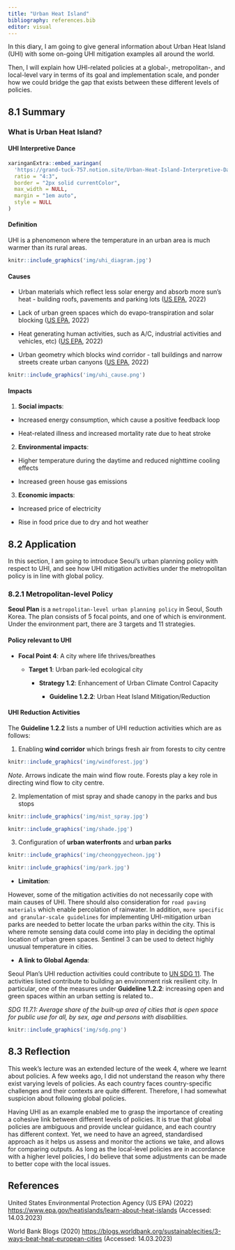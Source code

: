 ```yaml
---
title: "Urban Heat Island"
bibliography: references.bib
editor: visual
---
```


In this diary, I am going to give general information about Urban Heat Island (UHI) with some on-going UHI mitigation examples all around the world.

Then, I will explain how UHI-related policies at a global-, metropolitan-, and local-level vary in terms of its goal and implementation scale, and ponder how we could bridge the gap that exists between these different levels of policies.

<h2>8.1 Summary</h2>

<h3>What is Urban Heat Island?</h3>

<h4>UHI Interpretive Dance</h4>

```r
xaringanExtra::embed_xaringan(
  'https://grand-tuck-757.notion.site/Urban-Heat-Island-Interpretive-Dance-5a97bd9ac958489188ab689db54e59a8',
  ratio = "4:3",
  border = "2px solid currentColor",
  max_width = NULL,
  margin = "1em auto",
  style = NULL
)

```

<h4>Definition</h4>

UHI is a phenomenon where the temperature in an urban area is much warmer than its rural areas.

```r
knitr::include_graphics('img/uhi_diagram.jpg')
```

<h4>Causes</h4>

-   Urban materials which reflect less solar energy and absorb more sun's heat - building roofs, pavements and parking lots ([US EPA](https://www.epa.gov/heatislands/learn-about-heat-islands), 2022)

-   Lack of urban green spaces which do evapo-transpiration and solar blocking ([US EPA](https://www.epa.gov/heatislands/learn-about-heat-islands), 2022)

-   Heat generating human activities, such as A/C, industrial activities and vehicles, etc) ([US EPA](https://www.epa.gov/heatislands/learn-about-heat-islands), 2022)

-   Urban geometry which blocks wind corridor - tall buildings and narrow streets create urban canyons ([US EPA](https://www.epa.gov/heatislands/learn-about-heat-islands), 2022)

```r
knitr::include_graphics('img/uhi_cause.png')
```

<h4>Impacts</h4>

1.  **Social impacts**:

-   Increased energy consumption, which cause a positive feedback loop

-   Heat-related illness and increased mortality rate due to heat stroke

2.  **Environmental impacts**:

-   Higher temperature during the daytime and reduced nighttime cooling effects

-   Increased green house gas emissions

3.  **Economic impacts**:

-   Increased price of electricity

-   Rise in food price due to dry and hot weather

<h2>8.2 Application</h2>

In this section, I am going to introduce Seoul's urban planning policy with respect to UHI, and see how UHI mitigation activities under the metropolitan policy is in line with global policy.

<h3>8.2.1 Metropolitan-level Policy</h3>

**Seoul Plan** is a `metropolitan-level urban planning policy` in Seoul, South Korea. The plan consists of 5 focal points, and one of which is environment. Under the environment part, there are 3 targets and 11 strategies.

<h4>**Policy relevant to UHI**</h4>

-   **Focal Point 4**: A city where life thrives/breathes

    -   **Target 1**: Urban park-led ecological city

        -   **Strategy 1.2**: Enhancement of Urban Climate Control Capacity

            -   **Guideline 1.2.2**: Urban Heat Island Mitigation/Reduction

<h4>**UHI Reduction Activities**</h4>

The **Guideline 1.2.2** lists a number of UHI reduction activities which are as follows:

1.  Enabling **wind corridor** which brings fresh air from forests to city centre

```r
knitr::include_graphics('img/windforest.jpg')
```

*Note*. Arrows indicate the main wind flow route. Forests play a key role in directing wind flow to city centre.

2.  Implementation of mist spray and shade canopy in the parks and bus stops

```r

knitr::include_graphics('img/mist_spray.jpg') 
```

```r
knitr::include_graphics('img/shade.jpg')
```

3.  Configuration of **urban waterfronts** and **urban parks**

```r
knitr::include_graphics('img/cheonggyecheon.jpg')
```

```r

knitr::include_graphics('img/park.jpg')

```

-   **Limitation**:

However, some of the mitigation activities do not necessarily cope with main causes of UHI. There should also consideration for `road paving materials` which enable percolation of rainwater. In addition, `more specific and granular-scale guidelines` for implementing UHI-mitigation urban parks are needed to better locate the urban parks within the city. This is where remote sensing data could come into play in deciding the optimal location of urban green spaces. Sentinel 3 can be used to detect highly unusual temperature in cities.

-   **A link to Global Agenda**:

Seoul Plan's UHI reduction activities could contribute to [UN SDG 11](https://sdgs.un.org/goals). The activities listed contribute to building an environment risk resilient city. In particular, one of the measures under **Guideline 1.2.2**: increasing open and green spaces within an urban setting is related to..

*SDG 11.7.1: Average share of the built-up area of cities that is open space for public use for all, by sex, age and persons with disabilities.*

```r
knitr::include_graphics('img/sdg.png')
```

<h2>8.3 Reflection</h2>

This week's lecture was an extended lecture of the week 4, where we learnt about policies. A few weeks ago, I did not understand the reason why there exist varying levels of policies. As each country faces country-specific challenges and their contexts are quite different. Therefore, I had somewhat suspicion about following global policies.

Having UHI as an example enabled me to grasp the importance of creating a cohesive link between different levels of policies. It is true that global policies are ambiguous and provide unclear guidance, and each country has different context. Yet, we need to have an agreed, standardised approach as it helps us assess and monitor the actions we take, and allows for comparing outputs. As long as the local-level policies are in accordance with a higher level policies, I do believe that some adjustments can be made to better cope with the local issues.

<h2>References</h2>

United States Environmental Protection Agency (US EPA) (2022) <https://www.epa.gov/heatislands/learn-about-heat-islands> (Accessed: 14.03.2023)

World Bank Blogs (2020) <https://blogs.worldbank.org/sustainablecities/3-ways-beat-heat-european-cities> (Accessed: 14.03.2023)
